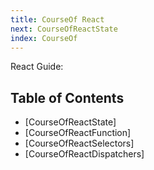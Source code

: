 ```yaml
---
title: CourseOf React
next: CourseOfReactState
index: CourseOf
---
```


React Guide:

## Table of Contents

- [CourseOfReactState]
- [CourseOfReactFunction]
- [CourseOfReactSelectors]
- [CourseOfReactDispatchers]
